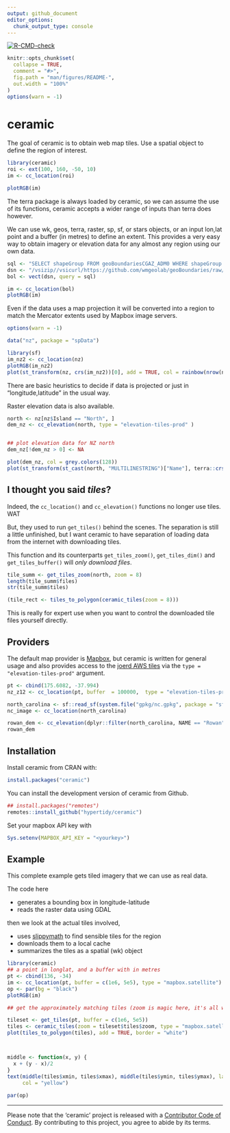 ```yaml
---
output: github_document
editor_options: 
  chunk_output_type: console
---
```


<!-- README.md is generated from README.Rmd. Please edit that file -->

<!-- badges: start -->
[![R-CMD-check](https://github.com/hypertidy/ceramic/actions/workflows/R-CMD-check.yaml/badge.svg)](https://github.com/hypertidy/ceramic/actions/workflows/R-CMD-check.yaml)
<!-- badges: end -->

```r
knitr::opts_chunk$set(
  collapse = TRUE,
  comment = "#>",
  fig.path = "man/figures/README-",
  out.width = "100%"
)
options(warn = -1)
```
# ceramic

The goal of ceramic is to obtain web map tiles. Use a spatial object to define the region of interest. 


```r
library(ceramic)
roi <- ext(100, 160, -50, 10)
im <- cc_location(roi)

plotRGB(im)
```

The terra package is always loaded by ceramic, so we can assume the use of its functions, ceramic accepts a wider range of inputs than terra does however. 

We can use  wk, geos, terra, raster, sp, sf, or stars objects, or an input lon,lat point
and a buffer (in metres) to define an extent. This provides a very easy way to
obtain imagery or elevation data for any almost any region using our own data.

```r
sql <- "SELECT shapeGroup FROM geoBoundariesCGAZ_ADM0 WHERE shapeGroup IN ('BOL')"
dsn <- "/vsizip//vsicurl/https://github.com/wmgeolab/geoBoundaries/raw/main/releaseData/CGAZ/geoBoundariesCGAZ_ADM0.zip"
bol <- vect(dsn, query = sql)

im <- cc_location(bol)
plotRGB(im)
```

Even if the data uses a map projection it will be converted into a region to match the Mercator extents used by Mapbox image servers. 

```r
options(warn = -1)
```

```r
data("nz", package = "spData")

library(sf)
im_nz2 <- cc_location(nz)
plotRGB(im_nz2)
plot(st_transform(nz, crs(im_nz2))[0], add = TRUE, col = rainbow(nrow(nz), alpha = 0.5))
```

There are basic heuristics to decide if data is projected or just in "longitude,latitude" in the usual way. 

Raster elevation data is also available. 

```r
north <- nz[nz$Island == "North", ]
dem_nz <- cc_elevation(north, type = "elevation-tiles-prod" )


## plot elevation data for NZ north
dem_nz[!dem_nz > 0] <- NA

plot(dem_nz, col = grey.colors(128))
plot(st_transform(st_cast(north, "MULTILINESTRING")["Name"], terra::crs(dem_nz)), add = TRUE, lwd = 5)

```

## I thought you said *tiles*?

Indeed, the `cc_location()` and `cc_elevation()` functions no longer use tiles. WAT

But, they used to run `get_tiles()` behind the scenes. The separation is still a little unfinished, but I want ceramic to have separation of loading data from the internet with downloading tiles. 

This function and its counterparts `get_tiles_zoom()`, `get_tiles_dim()` and `get_tiles_buffer()` will *only download files*. 

```r
tile_summ <- get_tiles_zoom(north, zoom = 8)
length(tile_summ$files)
str(tile_summ$tiles)

(tile_rect <- tiles_to_polygon(ceramic_tiles(zoom = 8)))

```

This is really for expert use when you want to control the downloaded tile files yourself directly. 


## Providers

The default map provider is [Mapbox](https://www.mapbox.com/), but ceramic is written for general usage and also provides access to the [joerd AWS tiles](https://github.com/tilezen/joerd/) via the `type = "elevation-tiles-prod"` argument. 

```r
pt <- cbind(175.6082, -37.994)
nz_z12 <- cc_location(pt, buffer  = 100000,  type = "elevation-tiles-prod")
```

```r
north_carolina <- sf::read_sf(system.file("gpkg/nc.gpkg", package = "sf", mustWork = TRUE))
nc_image <- cc_location(north_carolina)

rowan_dem <- cc_elevation(dplyr::filter(north_carolina, NAME == "Rowan"))
rowan_dem
```


## Installation

Install ceramic from CRAN with: 

```R
install.packages("ceramic")
```

You can install the development version of ceramic from  Github. 

```R
## install.packages("remotes")
remotes::install_github("hypertidy/ceramic")
```

Set your mapbox API key with 

```R
Sys.setenv(MAPBOX_API_KEY = "<yourkey>")
```




## Example

This complete example gets tiled imagery that we can use as real data.

The code here

-   generates a bounding box in longitude-latitude
- reads the raster data using GDAL

then we look at the actual tiles involved, 

-   uses [slippymath](https://CRAN.r-project.org/package=slippymath) to
    find sensible tiles for the region
-   downloads them to a local cache
-   summarizes the tiles as a spatial (wk) object


```r
library(ceramic)
## a point in longlat, and a buffer with in metres
pt <- cbind(136, -34)
im <- cc_location(pt, buffer = c(1e6, 5e5), type = "mapbox.satellite")
op <- par(bg = "black")
plotRGB(im)

## get the approximately matching tiles (zoom is magic here, it's all wrapped - needs thought)

tileset <- get_tiles(pt, buffer = c(1e6, 5e5))
tiles <- ceramic_tiles(zoom = tileset$tiles$zoom, type = "mapbox.satellite")
plot(tiles_to_polygon(tiles), add = TRUE, border = "white")



middle <- function(x, y) {
  x + (y - x)/2
}
text(middle(tiles$xmin, tiles$xmax), middle(tiles$ymin, tiles$ymax), lab = sprintf("[%i,%i]", tiles$tile_x, tiles$tile_y), 
     col = "yellow")
     
par(op)
```



---

Please note that the 'ceramic' project is released with a [Contributor Code of Conduct](https://github.com/hypertidy/ceramic/blob/master/CODE_OF_CONDUCT.md). By contributing to this project, you agree to abide by its terms.




